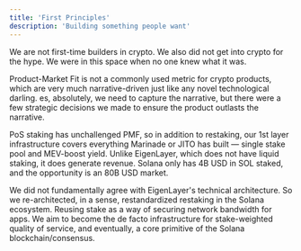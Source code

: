 ```yaml
---
title: 'First Principles'
description: 'Building something people want'
---
```


We are not first-time builders in crypto. We also did not get into crypto for the hype. We were in this space when no one knew what it was.

Product-Market Fit is not a commonly used metric for crypto products, which are very much narrative-driven just like any novel technological darling. es, absolutely, we need to capture the narrative, but there were a few strategic decisions we made to ensure the product outlasts the narrative.

PoS staking has unchallenged PMF, so in addition to restaking, our 1st layer infrastructure covers everything Marinade or JITO has built — single stake pool and MEV-boost yield. Unlike EigenLayer, which does not have liquid staking, it does generate revenue. Solana only has 4B USD in SOL staked, and the opportunity is an 80B USD market.

We did not fundamentally agree with EigenLayer's technical architecture. So we re-architected, in a sense, restandardized restaking in the Solana ecosystem. Reusing stake as a way of securing network bandwidth for apps. We aim to become the de facto infrastructure for stake-weighted quality of service, and eventually, a core primitive of the Solana blockchain/consensus.